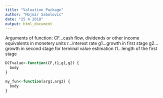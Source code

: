 ```yaml
---
title: "Valuation Package"
author: "Mojmir Sabolovic"
date: "25 4 2018"
output: html_document
---
```

Arguments of function:
CF...cash flow, dividends or other income equivalents in monetery units
r...interest rate
g1...growth in first stage
g2...growth in second stage for terminal value estimation
t1...length of the first stage

```r
DCFvalue<-function(CF,t1,g1,g2) {
  body
}
```


```r
my_fun<-function(arg1,arg2) {
  body
}
```

